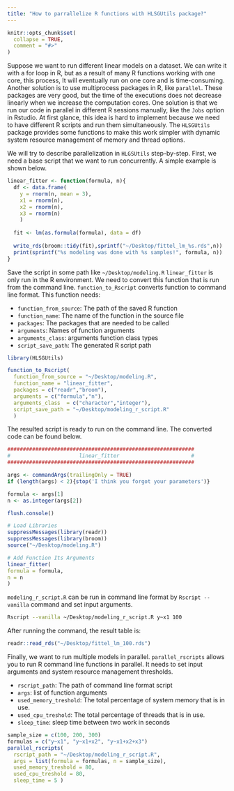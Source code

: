 ```yaml
---
title: "How to parrallelize R functions with HLSGUtils package?"
---
```



```r
knitr::opts_chunk$set(
  collapse = TRUE,
  comment = "#>"
)
```

Suppose we want to run different linear models on a dataset. We can write it with a for loop in R, but as a result of many R functions working with one core, this process, It will eventually run on one core and is time-consuming. Another solution is to use multiprocess packages in R, like `parallel`. These packages are very good, but the time of the executions does not decrease linearly when we increase the computation cores. One solution is that we run our code in parallel in different R sessions manually, like the `Jobs` option in Rstudio. At first glance, this idea is hard to implement because we need to have different R scripts and run them simultaneously. The `HLSGUtils` package provides some functions to make this work simpler with dynamic system resource management of memory and thread options.

We will try to describe parallelization in `HLGSUtils` step-by-step. First, we need a base script that we want to run concurrently. A simple example is shown below.

```r
linear_fitter <- function(formula, n){
  df <- data.frame(
    y = rnorm(n, mean = 3),
    x1 = rnorm(n),
    x2 = rnorm(n),
    x3 = rnorm(n)
    )
  
  fit <- lm(as.formula(formula), data = df)
  
  write_rds(broom::tidy(fit),sprintf("~/Desktop/fittel_lm_%s.rds",n))
  print(sprintf("%s modeling was done with %s samples!", formula, n))
}
```

Save the script in some path like `~/Desktop/modeling.R`
`linear_fitter` is only run in the R environment. We need to convert this function that is run from the command line.
`function_to_Rscript` converts function to command line format. This function needs:

- `function_from_source`: The path of the saved R function
- `function_name`: The name of the function in the source file
- `packages`: The packages that are needed to be called
- `arguments`: Names of function arguments
- `arguments_class`: arguments function class types
- `script_save_path`: The generated R script path

```r
library(HLSGUtils)

function_to_Rscript(
  function_from_source = "~/Desktop/modeling.R",
  function_name = "linear_fitter", 
  packages = c("readr","broom"),
  arguments = c("formula","n"),
  arguments_class  = c("character","integer"),
  script_save_path = "~/Desktop/modeling_r_script.R"
  )
```

The resulted script is ready to run on the command line. 
The converted code can be found below.

```r
############################################################
#                      linear_fitter                       #
############################################################

args <- commandArgs(trailingOnly = TRUE)
if (length(args) < 2){stop('I think you forgot your parameters')}

formula <- args[1]
n <- as.integer(args[2])

flush.console()

# Load Libraries
suppressMessages(library(readr))
suppressMessages(library(broom))
source("~/Desktop/modeling.R")

# Add Function Its Arguments
linear_fitter(
formula = formula,
n = n
)
```

`modeling_r_script.R` can be run in command line format by `Rscript --vanilla` command
and set input arguments.

```bash
Rscript --vanilla ~/Desktop/modeling_r_script.R y~x1 100
```

After running the command, the result table is:

```r
readr::read_rds("~/Desktop/fittel_lm_100.rds")
```

Finally, we want to run multiple models in parallel. `parallel_rscripts` allows you to run R command line functions in parallel. It needs to set input arguments and system resource management thresholds.

- `rscript_path`: The path of command line format script
- `args`: list of function arguments
- `used_memory_treshold`: The total percentage of system memory that is in use.
- `used_cpu_treshold`: The total percentage of threads that is in use.
- `sleep_time`: sleep time between two work in seconds

```r
sample_size = c(100, 200, 300)
formulas = c("y~x1", "y~x1+x2", "y~x1+x2+x3")
parallel_rscripts(
  rscript_path = "~/Desktop/modeling_r_script.R",
  args = list(formula = formulas, n = sample_size),
  used_memory_treshold = 80,
  used_cpu_treshold = 80,
  sleep_time = 5 )
```

